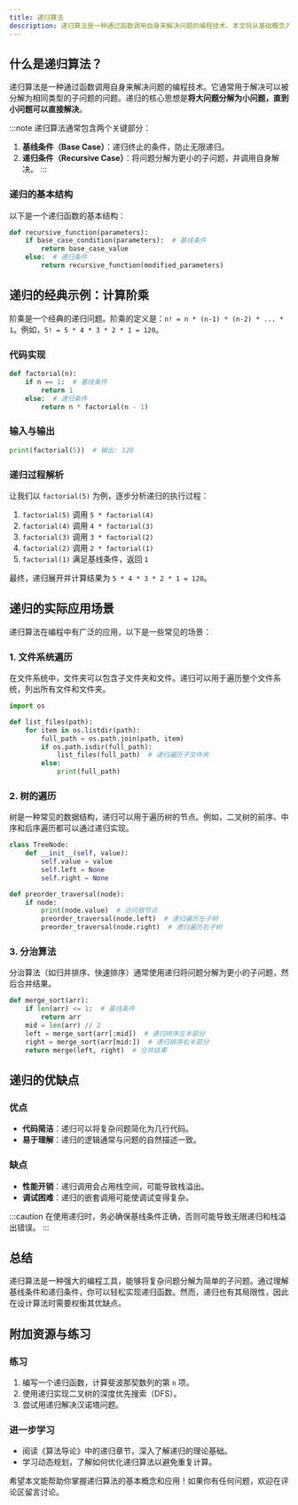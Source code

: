 ```yaml
---
title: 递归算法
description: 递归算法是一种通过函数调用自身来解决问题的编程技术。本文将从基础概念入手，逐步讲解递归的原理、实现方法以及实际应用场景，帮助初学者掌握这一重要的编程思想。
---
```


## 什么是递归算法？

递归算法是一种通过函数调用自身来解决问题的编程技术。它通常用于解决可以被分解为相同类型的子问题的问题。递归的核心思想是**将大问题分解为小问题，直到小问题可以直接解决**。

:::note
递归算法通常包含两个关键部分：
1. **基线条件（Base Case）**：递归终止的条件，防止无限递归。
2. **递归条件（Recursive Case）**：将问题分解为更小的子问题，并调用自身解决。
:::

### 递归的基本结构

以下是一个递归函数的基本结构：

```python
def recursive_function(parameters):
    if base_case_condition(parameters):  # 基线条件
        return base_case_value
    else:  # 递归条件
        return recursive_function(modified_parameters)
```

## 递归的经典示例：计算阶乘

阶乘是一个经典的递归问题。阶乘的定义是：`n! = n * (n-1) * (n-2) * ... * 1`。例如，`5! = 5 * 4 * 3 * 2 * 1 = 120`。

### 代码实现

```python
def factorial(n):
    if n == 1:  # 基线条件
        return 1
    else:  # 递归条件
        return n * factorial(n - 1)
```

### 输入与输出

```python
print(factorial(5))  # 输出: 120
```

### 递归过程解析

让我们以 `factorial(5)` 为例，逐步分析递归的执行过程：

1. `factorial(5)` 调用 `5 * factorial(4)`
2. `factorial(4)` 调用 `4 * factorial(3)`
3. `factorial(3)` 调用 `3 * factorial(2)`
4. `factorial(2)` 调用 `2 * factorial(1)`
5. `factorial(1)` 满足基线条件，返回 `1`

最终，递归展开并计算结果为 `5 * 4 * 3 * 2 * 1 = 120`。

## 递归的实际应用场景

递归算法在编程中有广泛的应用，以下是一些常见的场景：

### 1. 文件系统遍历

在文件系统中，文件夹可以包含子文件夹和文件。递归可以用于遍历整个文件系统，列出所有文件和文件夹。

```python
import os

def list_files(path):
    for item in os.listdir(path):
        full_path = os.path.join(path, item)
        if os.path.isdir(full_path):
            list_files(full_path)  # 递归遍历子文件夹
        else:
            print(full_path)
```

### 2. 树的遍历

树是一种常见的数据结构，递归可以用于遍历树的节点。例如，二叉树的前序、中序和后序遍历都可以通过递归实现。

```python
class TreeNode:
    def __init__(self, value):
        self.value = value
        self.left = None
        self.right = None

def preorder_traversal(node):
    if node:
        print(node.value)  # 访问根节点
        preorder_traversal(node.left)  # 递归遍历左子树
        preorder_traversal(node.right)  # 递归遍历右子树
```

### 3. 分治算法

分治算法（如归并排序、快速排序）通常使用递归将问题分解为更小的子问题，然后合并结果。

```python
def merge_sort(arr):
    if len(arr) <= 1:  # 基线条件
        return arr
    mid = len(arr) // 2
    left = merge_sort(arr[:mid])  # 递归排序左半部分
    right = merge_sort(arr[mid:])  # 递归排序右半部分
    return merge(left, right)  # 合并结果
```

## 递归的优缺点

### 优点
- **代码简洁**：递归可以将复杂问题简化为几行代码。
- **易于理解**：递归的逻辑通常与问题的自然描述一致。

### 缺点
- **性能开销**：递归调用会占用栈空间，可能导致栈溢出。
- **调试困难**：递归的嵌套调用可能使调试变得复杂。

:::caution
在使用递归时，务必确保基线条件正确，否则可能导致无限递归和栈溢出错误。
:::

## 总结

递归算法是一种强大的编程工具，能够将复杂问题分解为简单的子问题。通过理解基线条件和递归条件，你可以轻松实现递归函数。然而，递归也有其局限性，因此在设计算法时需要权衡其优缺点。

## 附加资源与练习

### 练习
1. 编写一个递归函数，计算斐波那契数列的第 `n` 项。
2. 使用递归实现二叉树的深度优先搜索（DFS）。
3. 尝试用递归解决汉诺塔问题。

### 进一步学习
- 阅读《算法导论》中的递归章节，深入了解递归的理论基础。
- 学习动态规划，了解如何优化递归算法以避免重复计算。

希望本文能帮助你掌握递归算法的基本概念和应用！如果你有任何问题，欢迎在评论区留言讨论。